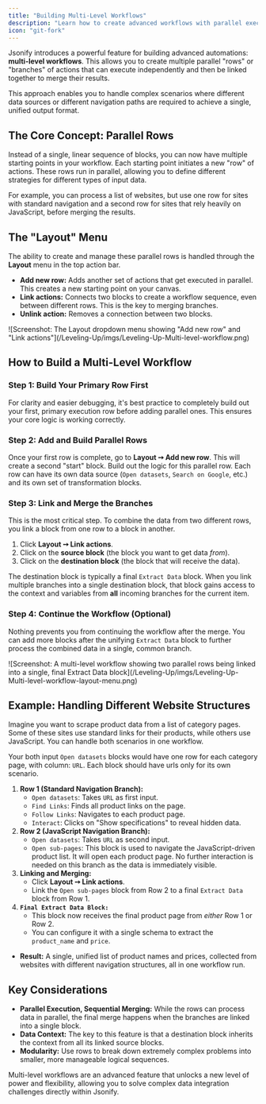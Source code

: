 ```yaml
---
title: "Building Multi-Level Workflows"
description: "Learn how to create advanced workflows with parallel execution rows and merge data from multiple branches."
icon: "git-fork"
---
```


Jsonify introduces a powerful feature for building advanced automations: **multi-level workflows**. This allows you to create multiple parallel "rows" or "branches" of actions that can execute independently and then be linked together to merge their results.

This approach enables you to handle complex scenarios where different data sources or different navigation paths are required to achieve a single, unified output format.

## The Core Concept: Parallel Rows

Instead of a single, linear sequence of blocks, you can now have multiple starting points in your workflow. Each starting point initiates a new "row" of actions. These rows run in parallel, allowing you to define different strategies for different types of input data.

For example, you can process a list of websites, but use one row for sites with standard navigation and a second row for sites that rely heavily on JavaScript, before merging the results.

## The "Layout" Menu

The ability to create and manage these parallel rows is handled through the **Layout** menu in the top action bar.

- **Add new row:** Adds another set of actions that get executed in parallel. This creates a new starting point on your canvas.
- **Link actions:** Connects two blocks to create a workflow sequence, even between different rows. This is the key to merging branches.
- **Unlink action:** Removes a connection between two blocks.

<Frame caption="Importing the cookies.txt file into a newly created Website Credential store.">
  ![Screenshot: The Layout dropdown menu showing "Add new row" and "Link actions"](/Leveling-Up/imgs/Leveling-Up-Multi-level-workflow.png)
</Frame>

## How to Build a Multi-Level Workflow

### Step 1: Build Your Primary Row First

For clarity and easier debugging, it's best practice to completely build out your first, primary execution row before adding parallel ones. This ensures your core logic is working correctly.

### Step 2: Add and Build Parallel Rows

Once your first row is complete, go to **Layout ➙ Add new row**. This will create a second "start" block. Build out the logic for this parallel row. Each row can have its own data source (`Open datasets`, `Search on Google`, etc.) and its own set of transformation blocks.

### Step 3: Link and Merge the Branches

This is the most critical step. To combine the data from two different rows, you link a block from one row to a block in another.

1. Click **Layout ➙ Link actions**.
2. Click on the **source block** (the block you want to get data _from_).
3. Click on the **destination block** (the block that will receive the data).

The destination block is typically a final `Extract Data` block. When you link multiple branches into a single destination block, that block gains access to the context and variables from **all** incoming branches for the current item.

### Step 4: Continue the Workflow (Optional)

Nothing prevents you from continuing the workflow after the merge. You can add more blocks after the unifying `Extract Data` block to further process the combined data in a single, common branch.

<Frame caption="Importing the cookies.txt file into a newly created Website Credential store.">
  ![Screenshot: A multi-level workflow showing two parallel rows being linked into a single, final Extract Data block](/Leveling-Up/imgs/Leveling-Up-Multi-level-workflow-layout-menu.png)
</Frame>

## Example: Handling Different Website Structures

Imagine you want to scrape product data from a list of category pages. Some of these sites use standard links for their products, while others use JavaScript. You can handle both scenarios in one workflow.

Your both input `Open datasets` blocks would have one row for each category page, with  column: `URL`. Each block should have urls only for its own scenario.

1. **Row 1 (Standard Navigation Branch):**
   - `Open datasets`: Takes `URL` as first input.
   - `Find Links`: Finds all product links on the page.
   - `Follow Links`: Navigates to each product page.
   - `Interact`: Clicks on "Show specifications" to reveal hidden data.
2. **Row 2 (JavaScript Navigation Branch):**
   - `Open datasets`: Takes `URL` as second input.
   - `Open sub-pages`: This block is used to navigate the JavaScript-driven product list. It will open each product page. No further interaction is needed on this branch as the data is immediately visible.
3. **Linking and Merging:**
   - Click **Layout ➙ Link actions**.
   - Link the `Open sub-pages` block from Row 2 to a final `Extract Data` block from Row 1.
4. **`Final Extract Data Block:`**
   - This block now receives the final product page from _either_ Row 1 or Row 2.
   - You can configure it with a single schema to extract the `product_name` and `price`.

- **Result:** A single, unified list of product names and prices, collected from websites with different navigation structures, all in one workflow run.

## Key Considerations

- **Parallel Execution, Sequential Merging:** While the rows can process data in parallel, the final merge happens when the branches are linked into a single block.
- **Data Context:** The key to this feature is that a destination block inherits the context from all its linked source blocks.
- **Modularity:** Use rows to break down extremely complex problems into smaller, more manageable logical sequences.

Multi-level workflows are an advanced feature that unlocks a new level of power and flexibility, allowing you to solve complex data integration challenges directly within Jsonify.